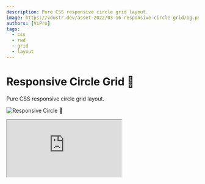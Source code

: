 ```yaml
---
description: Pure CSS responsive circle grid layout.
image: https://vdustr.dev/asset-2022/03-16-responsive-circle-grid/og.png
authors: [ViPro]
tags:
  - css
  - rwd
  - grid
  - layout
---
```


# Responsive Circle Grid 🔵

Pure CSS responsive circle grid layout.

![Responsive Circle 🔵](https://vdustr.dev/asset-2022/03-16-responsive-circle-grid/og.png)

<!--truncate-->

<iframe
  src="https://codesandbox.io/embed/responsive-circle-grid-jsner3?fontsize=14&hidenavigation=1&theme=dark"
  style={{
    width: "100%",
    height: 500,
    border: 0,
    borderRadius: 4,
    overflow: "hidden",
  }}
  title="Responsive Diamond Grid 💎"
  allow="accelerometer; ambient-light-sensor; camera; encrypted-media; geolocation; gyroscope; hid; microphone; midi; payment; usb; vr; xr-spatial-tracking"
  sandbox="allow-forms allow-modals allow-popups allow-presentation allow-same-origin allow-scripts"
/>

直接拿 [Responsive Diamond Grid](../15/responsive-diamond-grid) 稍微調整一下即完成。

